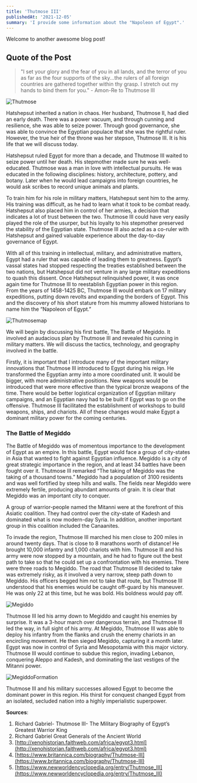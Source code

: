 ```yaml
---
title: 'Thutmose III'
publishedAt: '2021-12-05'
summary: 'I provide some information about the "Napoleon of Egypt".'
---
```


Welcome to another awesome blog post! 

## Quote of the Post

> "I set your glory and the fear of you in all lands, and the terror of you as far as the four supports of the sky...the rulers of all foreign countries are gathered together within thy grasp. I stretch out my hands to bind them for you." - Amon-Re to Thutmose III

![Thutmose](/images/thutmose.jpg)

Hatshepsut inherited a nation in chaos. Her husband, Thutmose II, had died an early death. There was a power vacuum, and through cunning and resilience, she was able to seize power. Through good governance, she was able to convince the Egyptian populace that she was the rightful ruler. However, the true heir of the throne was her stepson, Thutmose III. It is his life that we will discuss today. 

Hatshepsut ruled Egypt for more than a decade, and Thutmose III waited to seize power until her death. His stepmother made sure he was well-educated. Thutmose was a man in love with intellectual pursuits. He was educated in the following disciplines: history, architecture, pottery, and botany. Later when he would lead campaigns into foreign countries, he would ask scribes to record unique animals and plants.

To train him for his role in military matters, Hatshepsut sent him to the army. His training was difficult, as he had to learn what it took to be combat ready. Hatshepsut also placed him in control of her armies, a decision that indicates a lot of trust between the two. Thutmose III could have very easily played the role of the usurper, but his loyalty to his stepmother preserved the stability of the Egyptian state. Thutmose III also acted as a co-ruler with Hatshepsut and gained valuable experience about the day-to-day governance of Egypt. 

With all of this training in intellectual, military, and administrative matters, Egypt had a ruler that was capable of leading them to greatness. Egypt’s vassal states had stopped respecting the treaties established between the two nations, but Hatshepsut did not venture in any large military expeditions to quash this dissent. Once Hatshepsut relinquished power, it was once again time for Thutmose III to reestablish Egyptian power in this region. From the years of 1458-1425 BC, Thutmose III would embark on 17 military expeditions, putting down revolts and expanding the borders of Egypt. This and the discovery of his short stature from his mummy allowed historians to name him the “Napoleon of Egypt.”

![Thutmosemap](/images/thutmosemap.jpg)

We will begin by discussing his first battle, The Battle of Megiddo. It involved an audacious plan by Thutmose III and revealed his cunning in military matters. We will discuss the tactics, technology, and geography involved in the battle.

Firstly, it is important that I introduce many of the important military innovations that Thutmose III introduced to Egypt during his reign. He transformed the Egyptian army into a more coordinated unit. It would be bigger, with more administrative positions. New weapons would be introduced that were more effective than the typical bronze weapons of the time. There would be better logistical organization of Egyptian military campaigns, and an Egyptian navy had to be built if Egypt was to go on the offensive. Thutmose III facilitated the establishment of workshops to build weapons, ships, and chariots. All of these changes would make Egypt a dominant military power for the coming centuries.

### The Battle of Megiddo

The Battle of Megiddo was of momentous importance to the development of Egypt as an empire. In this battle, Egypt would face a group of city-states in Asia that wanted to fight against Egyptian influence. Megiddo is a city of great strategic importance in the region, and at least 34 battles have been fought over it. Thutmose III remarked “The taking of Megiddo was the taking of a thousand towns.” Megiddo had a population of 3100 residents and was well fortified by steep hills and walls. The fields near Megiddo were extremely fertile, producing abundant amounts of grain. It is clear that Megiddo was an important city to conquer.

A group of warrior-people named the Mitanni were at the forefront of this Asiatic coalition. They had control over the city-state of Kadesh and dominated what is now modern-day Syria. In addition, another important group in this coalition included the Canaanites. 

To invade the region, Thutmose III marched his men close to 200 miles in around twenty days. That is close to 8 marathons worth of distance! He brought 10,000 infantry and 1,000 chariots with him. Thutmose III and his army were now stopped by a mountain, and he had to figure out the best path to take so that he could set up a confrontation with his enemies. There were three roads to Megiddo. The road that Thutmose III decided to take was extremely risky, as it involved a very narrow, steep path down to Megiddo. His officers begged him not to take that route, but Thutmose III understood that his enemies would be caught off-guard by his maneuver. He was only 22 at this time, but he was bold. His boldness would pay off.

![Megiddo](/images/megiddo.jpg)

Thutmose III led his army down to Megiddo and caught his enemies by surprise. It was a 3-hour march over dangerous terrain, and Thutmose III led the way, in full sight of his army. At Megiddo, Thutmose III was able to deploy his infantry from the flanks and crush the enemy chariots in an encircling movement. He then sieged Megiddo, capturing it a month later. Egypt was now in control of Syria and Mesopotamia with this major victory. Thutmose III would continue to subdue this region, invading Lebanon, conquering Aleppo and Kadesh, and dominating the last vestiges of the Mitanni power.

![MegiddoFormation](/images/megiddoform.png)

Thutmose III and his military successes allowed Egypt to become the dominant power in this region. His thirst for conquest changed Egypt from an isolated, secluded nation into a highly imperialistic superpower. 

**Sources**:
1. Richard Gabriel- Thutmose III- The Military Biography of Egypt’s Greatest Warrior King
2. Richard Gabriel Great Generals of the Ancient World
3. [http://xenohistorian.faithweb.com/africa/egypt3.html](http://xenohistorian.faithweb.com/africa/egypt3.html) 
4. [https://www.britannica.com/biography/Thutmose-III](https://www.britannica.com/biography/Thutmose-III) 
5. [https://www.newworldencyclopedia.org/entry/Thutmose_III](https://www.newworldencyclopedia.org/entry/Thutmose_III) 





